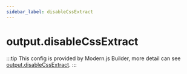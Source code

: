 ```yaml
---
sidebar_label: disableCssExtract
---
```


# output.disableCssExtract

:::tip
This config is provided by Modern.js Builder, more detail can see [output.disableCssExtract](https://modernjs.dev/builder/en/api/config-output.html#outputdisablecssextract).
:::


<Main />

